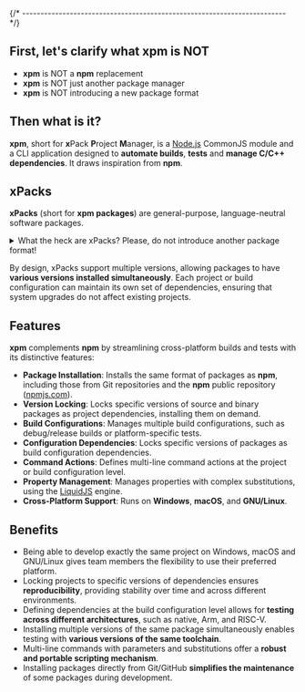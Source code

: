 

{/* ------------------------------------------------------------------------ */}

## First, let's clarify what xpm is NOT

- **xpm** is NOT a **npm** replacement
- **xpm** is NOT just another package manager
- **xpm** is NOT introducing a new package format

## Then what is it?

**xpm**, short for **x**Pack **P**roject **M**anager, is a
[Node.js](https://nodejs.org/en/) CommonJS  module and a CLI
application designed to **automate builds**, **tests** and
**manage C/C++ dependencies**. It draws inspiration from **npm**.

<CommonJsCompatibility />

<GithubAndNpmjs />

## xPacks


**xPacks** (short for **xpm packages**) are general-purpose, language-neutral software packages.

<details>
<summary>What the heck are xPacks? Please, do not introduce another package format!</summary>

Based on the content, there are two types of packages:

- packages with source libraries (source xPacks)
- packages with executables, usually platform specific binary tools (binary xPacks)

Source xPacks are **regular npm packages** that include library
source files, typically in C/C++, though there are no language restrictions.

Binary xPacks are also regular npm packages, but with minimal content,
typically just the `package.json` file. Since these xPacks provide
executables for multiple platforms, some of which are quite large,
it is impractical to include all binaries within the npm package itself.
Instead, the `package.json` file contains references to platform-specific
binary archives (e.g., `.tar.gz` for Unix or `.zip` for Windows).

Simply put, xPacks can enhance and automate the installation process for source libraries and tools.

</details>

By design, xPacks support multiple versions, allowing packages to have
**various versions installed simultaneously**. Each project or
build configuration
can maintain its own set of dependencies, ensuring that system upgrades do
not affect existing projects.

## Features

**xpm** complements **npm** by streamlining cross-platform builds and
tests with its distinctive features:

- **Package Installation**: Installs the same format of packages as **npm**,
including those from Git repositories and the **npm** public repository
([npmjs.com](https://www.npmjs.com)).
- **Version Locking**: Locks specific versions of source and binary
packages as project dependencies, installing them on demand.
- **Build Configurations**: Manages multiple build configurations,
such as debug/release builds or platform-specific tests.
- **Configuration Dependencies**: Locks specific versions of
packages as build configuration dependencies.
- **Command Actions**: Defines multi-line command actions at the
project or build configuration level.
- **Property Management**: Manages properties with complex
substitutions, using the [LiquidJS](https://liquidjs.com) engine.
- **Cross-Platform Support**: Runs on **Windows**, **macOS**, and **GNU/Linux**.

## Benefits

- Being able to develop exactly the same project on Windows, macOS and
GNU/Linux gives team members the flexibility to use their preferred platform.
- Locking projects to specific versions of dependencies ensures
**reproducibility**, providing stability over time and across different
environments.
- Defining dependencies at the build configuration level allows for
**testing across different architectures**, such as native, Arm, and RISC-V.
- Installing multiple versions of the same package simultaneously
enables testing with **various versions of the same toolchain**.
- Multi-line commands with parameters and substitutions offer a
**robust and portable scripting mechanism**.
- Installing packages directly from Git/GitHub **simplifies the
maintenance** of some packages during development.

